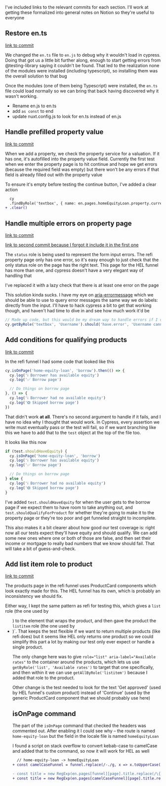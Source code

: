 I've included links to the relevant commits for each section. I'll work at getting these formalized into general notes on Notion so they're useful to everyone

## Restore en.ts

[link to commit](https://github.com/oscartechnologies/lead-generation-funnels/pull/586/commits/9ac03a1732bdfa9dd732f268f84d901be82ead5e)

We changed the `en.ts` file to `en.js` to debug why it wouldn't load in cypress. Doing that got us a little bit further along, enough to start getting errors from @testing-library saying it couldn't be found. That led to the realization none of the modules were installed (including typescript), so installing them was the overall solution to that bug

Once the modules (one of them being Typescript) were installed, the `en.ts` file could load normally so we can bring that back having discovered why it wasn't working.

- Rename en.js to en.ts
- add `as const` to end
- update nuxt.config.js to look for en.ts instead of en.js

## Handle prefilled property value

[link to commit](https://github.com/oscartechnologies/lead-generation-funnels/pull/586/commits/887eae939f3075c0b88caa15c8f9fde5f8e779cf)

When we add a property, we check the property service for a valuation. If it has one, it's autofilled into the property value field. Currently the first test when we enter the property page is to hit continue and hope we get errors (because the required field was empty) but there won't be any errors if that field is already filled out with the property value

To ensure it's empty before testing the continue button, I've added a clear action
```diff
  cy
  .findByRole('textbox', { name: en.pages.homeEquityLoan.property.currentValue })
+ .clear()
```

## Handle multiple errors on property page

[link to commit](https://github.com/oscartechnologies/lead-generation-funnels/pull/586/commits/1ebbe67a31d987e31196d328df225ca89f786011)

[link to second commit because I forgot it include it in the first one](https://github.com/oscartechnologies/lead-generation-funnels/pull/586/commits/34378bc4aee17f8119ea1c9849411f8a48b5d0bb)

The `status` role is being used to represent the form input errors. The refi property page only has one error, so it's easy enough to just check that the only status role on the page has the right text. This page for the HEL funnel has more than one, and cypress doesn't have a very elegant way of handling that

I've replaced it with a lazy check that there is at least one error on the page

This solution kinda sucks. I have my eye on [aria-errormessage](https://www.digitala11y.com/aria-errormessageproperties/) which we should be able to use to query error messages the same way we do labels: directly from the input. I'll have to hack cypress a bit to get that working though, and haven't had time to dive in and see how much work it'd be

```js
// Made up code, but this would be my dream way to handle errors if I can figure out how to make it work
cy.getByRole('textbox', 'Username').should('have.error', 'Username cannot contain spaces')
```

## Add conditions for qualifying products

[link to commit](https://github.com/oscartechnologies/lead-generation-funnels/pull/586/commits/1c08947acea29ecbe998ccf091d670f63d52ca12)

In the refi funnel I had some code that looked like this

```js
cy.isOnPage('home-equity-loan', 'borrow').then(() => {	
  cy.log('ℹ️ Borrower has available equity')	
  cy.log('✅ Borrow page')	

  // Do things on borrow page
}, () => {	
  cy.log('ℹ️ Borrower had no available equity')	
  cy.log('❎ Skipped borrow page')	
})
```

That didn't work **at all**. There's no second argument to handle if it fails, and I have no idea why I thought that would work. In Cypress, every assertion we write must eventually pass or the test will fail, so if we want branching like this we have to add that to the `test` object at the top of the file too.

It looks like this now
```js
if (test.shouldHaveEquity) {
  cy.isOnPage('home-equity-loan', 'borrow')
  cy.log('ℹ️ Borrower has available equity')	
  cy.log('✅ Borrow page')	

  // Do things on borrow page
} else {
  cy.log('ℹ️ Borrower had no available equity')	
  cy.log('❎ Skipped borrow page')	
}
```

I've added `test.shouldHaveEquity` for when the user gets to the borrow page if we expect them to have room to take anything out, and `test.shouldQualifyForProduct` for whether they're going to make it to the property page or they're too poor and get funneled straight to incomplete.

This also makes it a bit clearer about how good our test coverage is: right now all our tests expect they'll have equity and should qualify. We can add some new ones where one or both of those are false, and then set their income or mortgage to really bad numbers that we know should fail. That will take a bit of guess-and-check.

## Add list item role to product

[link to commit](https://github.com/oscartechnologies/lead-generation-funnels/pull/586/commits/d8352fe2f76204885dd605e62da50bd190e5bfdd)

The products page in the refi funnel uses ProductCard components which look exactly made for this. The HEL funnel has its own, which is probably an inconsistency we should fix.

Either way, I kept the same pattern as refi for testing this, which gives a `list` role (the one used by <ul>) to the element that wraps the product, and then gave the product the `listitem` role (the one used by <li>)`. That keeps the test flexible if we want to return multiple products (like refi does) but it seems like HEL only returns one product so we could simplify this part a lot by making our test only ever expect or handle a single product.

The only change here was to give `role="list" aria-label="Available rates"` to the container around the products, which lets us use `getByRole('list', 'Available rates')` to target that one specifically, and then within it we can use `getAllByRole('listitem')` because I added that role to the product.

Other change is the test needed to look for the text 'Get approved' (used by HEL funnel's custom product) instead of 'Continue' (used by the generic ProductCard component that we should probably use here)

## isOnPage command

The part of the `isOnPage` command that checked the headers was commented out. After enabling it I could see why – the route is named `home-equity-loan` but the field in the locale file is named `homeEquityLoan`

I found a script on stack overflow to convert kebab-case to camelCase and added that to the command, so now it will work for HEL as well
```diff
  // home-equity-loan -> homeEquityLoan
+ const camelCaseFunnel = funnel.replace(/-./g, x => x.toUpperCase()[1])

- const title = new RegExp(en.pages[funnel][page].title.replace(/\{.*\}/g, '.*'))
+ const title = new RegExp(en.pages[camelCaseFunnel][page].title.replace(/\{.*\}/g, '.*'))
```

